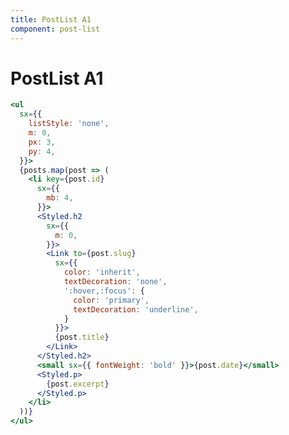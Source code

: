 ```yaml
---
title: PostList A1
component: post-list
---
```


# PostList A1

```jsx live
<ul
  sx={{
    listStyle: 'none',
    m: 0,
    px: 3,
    py: 4,
  }}>
  {posts.map(post => (
    <li key={post.id}
      sx={{
        mb: 4,
      }}>
      <Styled.h2
        sx={{
          m: 0,
        }}>
        <Link to={post.slug}
          sx={{
            color: 'inherit',
            textDecoration: 'none',
            ':hover,:focus': {
              color: 'primary',
              textDecoration: 'underline',
            }
          }}>
          {post.title}
        </Link>
      </Styled.h2>
      <small sx={{ fontWeight: 'bold' }}>{post.date}</small>
      <Styled.p>
        {post.excerpt}
      </Styled.p>
    </li>
  ))}
</ul>
```
